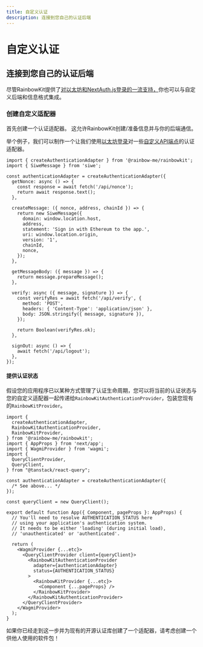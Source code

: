 ```yaml
---
title: 自定义认证
description: 连接到您自己的认证后端
---
```


# 自定义认证

## 连接到您自己的认证后端

尽管RainbowKit提供了[对以太坊和NextAuth.js登录的一流支持，](/docs/authentication#set-up-sign-in-with-ethereum-and-nextauthjs)你也可以与自定义后端和信息格式集成。

### 创建自定义适配器

首先创建一个认证适配器。 这允许RainbowKit创建/准备信息并与你的后端通信。

举个例子，我们可以制作一个让我们使用[以太坊登录](https://login.xyz)对一些[自定义API端点](https://wagmi.sh/examples/sign-in-with-ethereum)的认证适配器。

```tsx
import { createAuthenticationAdapter } from '@rainbow-me/rainbowkit';
import { SiweMessage } from 'siwe';

const authenticationAdapter = createAuthenticationAdapter({
  getNonce: async () => {
    const response = await fetch('/api/nonce');
    return await response.text();
  },

  createMessage: ({ nonce, address, chainId }) => {
    return new SiweMessage({
      domain: window.location.host,
      address,
      statement: 'Sign in with Ethereum to the app.',
      uri: window.location.origin,
      version: '1',
      chainId,
      nonce,
    });
  },

  getMessageBody: ({ message }) => {
    return message.prepareMessage();
  },

  verify: async ({ message, signature }) => {
    const verifyRes = await fetch('/api/verify', {
      method: 'POST',
      headers: { 'Content-Type': 'application/json' },
      body: JSON.stringify({ message, signature }),
    });

    return Boolean(verifyRes.ok);
  },

  signOut: async () => {
    await fetch('/api/logout');
  },
});
```

#### 提供认证状态

假设您的应用程序已以某种方式管理了认证生命周期，您可以将当前的认证状态与您的自定义适配器一起传递给`RainbowKitAuthenticationProvider`，包装您现有的`RainbowKitProvider`。

```tsx
import {
  createAuthenticationAdapter,
  RainbowKitAuthenticationProvider,
  RainbowKitProvider,
} from '@rainbow-me/rainbowkit';
import { AppProps } from 'next/app';
import { WagmiProvider } from 'wagmi';
import {
  QueryClientProvider,
  QueryClient,
} from "@tanstack/react-query";

const authenticationAdapter = createAuthenticationAdapter({
  /* See above... */
});

const queryClient = new QueryClient();

export default function App({ Component, pageProps }: AppProps) {
  // You'll need to resolve AUTHENTICATION_STATUS here
  // using your application's authentication system.
  // It needs to be either 'loading' (during initial load),
  // 'unauthenticated' or 'authenticated'.

  return (
    <WagmiProvider {...etc}>
      <QueryClientProvider client={queryClient}>
        <RainbowKitAuthenticationProvider
          adapter={authenticationAdapter}
          status={AUTHENTICATION_STATUS}
        >
          <RainbowKitProvider {...etc}>
            <Component {...pageProps} />
          </RainbowKitProvider>
        </RainbowKitAuthenticationProvider>
      </QueryClientProvider>
    </WagmiProvider>
  );
}
```

如果你已经走到这一步并为现有的开源认证库创建了一个适配器，请考虑创建一个供他人使用的软件包！
